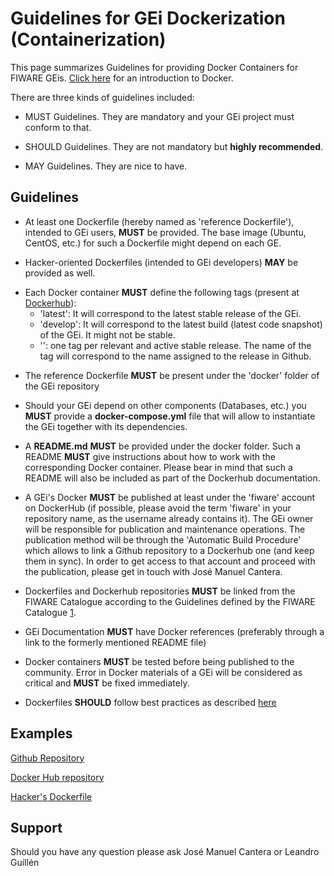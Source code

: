 = Guidelines for GEi Dockerization (Containerization) = 

This page summarizes Guidelines for providing Docker Containers for FIWARE GEis. [https://docs.docker.com/engine/understanding-docker/ Click here] for an introduction to Docker.

There are three kinds of guidelines included:

* MUST Guidelines. They are mandatory and your GEi project must conform to that.
 
* SHOULD Guidelines. They are not mandatory but <b>highly recommended</b>. 

* MAY Guidelines. They are nice to have.

== Guidelines == 

* At least one Dockerfile (hereby named as 'reference Dockerfile'), intended to GEi users, <b>MUST</b> be provided. The base image (Ubuntu, CentOS, etc.) for such a Dockerfile might depend on each GE. 

* Hacker-oriented Dockerfiles (intended to GEi developers) <b>MAY</b> be provided as well. 

* Each Docker container <b>MUST</b> define the following tags (present at [https://hub.docker.com/ Dockerhub]):
** 'latest':  It will correspond to the latest stable release of the GEi. 
** 'develop': It will correspond to the latest build (latest code snapshot) of the GEi. It might not be stable. 
** '<release n>': one tag per relevant and active stable release. The name of the tag will correspond to the name assigned to the release in Github. 

* The reference Dockerfile <b>MUST</b> be present under the 'docker' folder of the GEi repository 

* Should your GEi depend on other components (Databases, etc.) you <b>MUST</b> provide a <b>docker-compose.yml</b> file that will allow to instantiate the GEi together with its dependencies. 

* A <b>README.md</b> <b>MUST</b> be provided under the docker folder. Such a README <b>MUST</b> give instructions about how to work with the corresponding Docker container. Please bear in mind that such a README will also be included as part of the Dockerhub documentation. 

* A GEi's Docker <b>MUST</b> be published at least under the 'fiware' account on DockerHub (if possible, please avoid the term 'fiware' in your repository name, as the username already contains it). The GEi owner will be responsible for publication and maintenance operations. The publication method will be through the 'Automatic Build Procedure' which allows to link a Github repository to a Dockerhub one (and keep them in sync). In order to get access to that account and proceed with the publication, please get in touch with José Manuel Cantera. 

* Dockerfiles and Dockerhub repositories <b>MUST</b> be linked from the FIWARE Catalogue according to the Guidelines defined by the FIWARE Catalogue [http://forge.fiware.org/plugins/mediawiki/wiki/fiware/index.php/Working_with_the_FIWARE_catalogue#Creating_instances]. 

* GEi Documentation <b>MUST</b> have Docker references (preferably through a link to the formerly mentioned README file)

* Docker containers <b>MUST</b> be tested before being published to the community. Error in Docker materials of a GEi will be considered as critical and <b>MUST</b> be fixed immediately. 

* Dockerfiles <b>SHOULD</b> follow best practices as described [https://docs.docker.com/articles/dockerfile_best-practices/ here]

== Examples == 

[https://github.com/telefonicaid/fiware-orion/tree/develop/docker Github Repository]

[https://registry.hub.docker.com/u/fiware/orion/ Docker Hub repository]

[https://github.com/jmcanterafonseca/dockerfiles/tree/master/fiware-orion Hacker's Dockerfile]

== Support ==

Should you have any question please ask José Manuel Cantera or  Leandro Guillén
